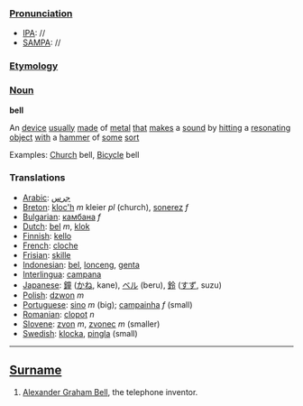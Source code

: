 ===[[Pronunciation]]===
*[[IPA]]: //
*[[SAMPA]]: //
===[[Etymology]]===
===[[Noun]]===
'''bell'''

An [[device]] [[usually]] [[made]] of [[metal]] [[that]] [[make]]s a [[sound]] by [[hit]]ting a [[resonate|resonating]] [[object]] [[with]] a [[hammer]] of [[some]] [[sort]]

Examples: [[Church]] bell, [[Bicycle]] bell

=== Translations ===
*[[Arabic]]: [[جرس]]
*[[Breton]]: [[kloc'h]] ''m'' kleier ''pl'' (church), [[sonerez]] ''f''
*[[Bulgarian]]: [[камбана]] ''f''
*[[Dutch]]: [[bel]] ''m'', [[klok]]
*[[Finnish]]: [[kello]]
*[[French]]: [[cloche]]
*[[Frisian]]: [[skille]]
*[[Indonesian]]: [[bel]], [[lonceng]], [[genta]]
*[[Interlingua]]: [[campana]]
*[[Japanese]]: [[鐘]] ([[かね]], kane), [[ベル]] (beru), [[鈴]] ([[すず]], suzu)
*[[Polish]]: [[dzwon]] ''m''
*[[Portuguese]]: [[sino]] ''m'' (big); [[campainha]] ''f'' (small)
*[[Romanian]]: [[clopot]] ''n''
*[[Slovene]]: [[zvon]] ''m'', [[zvonec]] ''m'' (smaller)
*[[Swedish]]: [[klocka]], [[pingla]] (small)

----

==[[Surname]]==

# [[Alexander Graham Bell]], the telephone inventor.